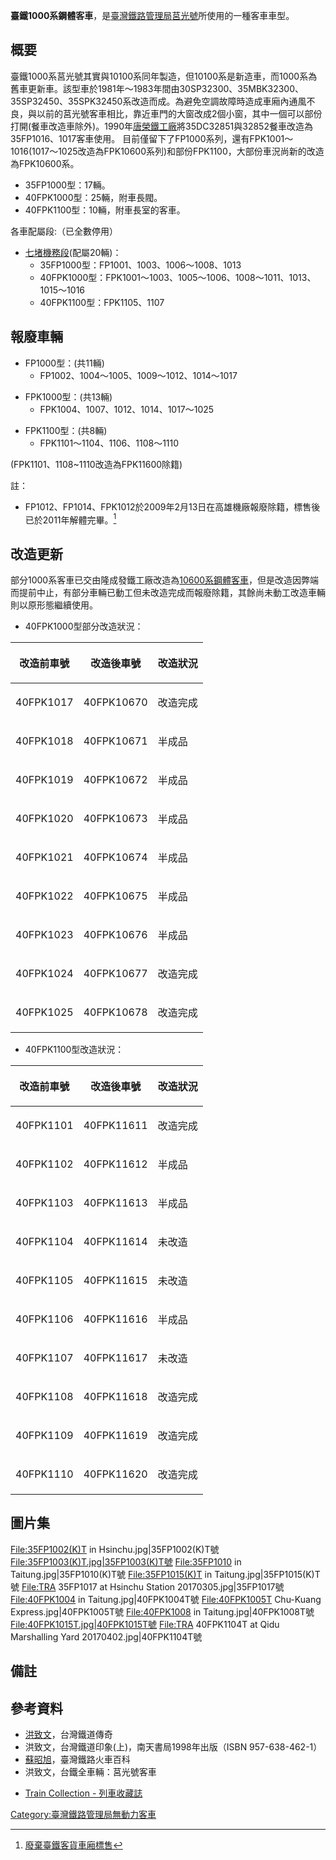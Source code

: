 {{鐵路車輛
|車輛名稱=臺鐵1000系鋼體客車
|公司色=Blue
|圖像=40FPK1010T.jpg
|圖像說明=40FPK1010T莒光號客車
|起動加速度=
|營運最高速度=110
|設計最高速度=
|減速度（正常）=
|減速度（緊急）=
|編成定員=
|全長=20000
|全闊=2900（餐車改造車2885）
|全高=3800
|車輛重量=
|軌距=1067
|轉向架=TR-52型、TR-54型
|編成=
|保安裝置=
|製造年份=1981年～1983年、1990年（改造年）
|製造商=[[唐榮鐵工廠|唐榮鐵工廠]]（改造廠）
|輛數=共52輛
|備註=第二代莒光增備客車
}}
'''臺鐵1000系鋼體客車'''，是[[臺灣鐵路管理局|臺灣鐵路管理局]][[莒光號列車|莒光號]]所使用的一種客車車型。

==概要==
臺鐵1000系莒光號其實與10100系同年製造，但10100系是新造車，而1000系為舊車更新車。該型車於1981年～1983年間由30SP32300、35MBK32300、35SP32450、35SPK32450系改造而成。為避免空調故障時造成車廂內通風不良，與以前的莒光號客車相比，靠近車門的大窗改成2個小窗，其中一個可以部份打開(餐車改造車除外)。1990年[[唐榮鐵工廠|唐榮鐵工廠]]將35DC32851與32852餐車改造為35FP1016、1017客車使用。
目前僅留下了FP1000系列，還有FPK1001～1016(1017～1025改造為FPK10600系列)和部份FPK1100，大部份車況尚新的改造為FPK10600系。

*35FP1000型：17輛。
*40FPK1000型：25輛，附車長閥。
*40FPK1100型：10輛，附車長室的客車。


各車配屬段:（已全數停用）
*[[七堵機務段|七堵機務段]](配屬20輛)：
**35FP1000型：FP1001、1003、1006～1008、1013
**40FPK1000型：FPK1001～1003、1005～1006、1008～1011、1013、1015～1016
**40FPK1100型：FPK1105、1107

==報廢車輛==
*FP1000型：(共11輛)
**FP1002、1004～1005、1009～1012、1014～1017

*FPK1000型：(共13輛)
**FPK1004、1007、1012、1014、1017～1025

*FPK1100型：(共8輛)
**FPK1101～1104、1106、1108～1110
(FPK1101、1108~1110改造為FPK11600除籍)
 
註：
*FP1012、FP1014、FPK1012於2009年2月13日在高雄機廠報廢除籍，標售後已於2011年解體完畢。<ref> [https://www.ptt.cc/bbs/Railway/M.1301548024.A.4FA.html 廢棄臺鐵客貨車廂標售 ]</ref>

==改造更新==
部分1000系客車已交由隆成發鐵工廠改造為[[台鐵10600系鋼體客車|10600系鋼體客車]]，但是改造因弊端而提前中止，有部分車輛已動工但未改造完成而報廢除籍，其餘尚未動工改造車輛則以原形態繼續使用。


* 40FPK1000型部分改造狀況：

{| border="0" class="wikitable"
|-
!改造前車號!!改造後車號||改造狀況
|-
|40FPK1017||40FPK10670||改造完成
|-
|40FPK1018||40FPK10671||半成品
|-
|40FPK1019||40FPK10672||半成品
|-
|40FPK1020||40FPK10673||半成品
|-
|40FPK1021||40FPK10674||半成品
|-
|40FPK1022||40FPK10675||半成品
|-
|40FPK1023||40FPK10676||半成品
|-
|40FPK1024||40FPK10677||改造完成
|-
|40FPK1025||40FPK10678||改造完成
|}

* 40FPK1100型改造狀況：

{| border="1" class="wikitable"
|-
!改造前車號!!改造後車號||改造狀況
|-
|40FPK1101||40FPK11611||改造完成
|-
|40FPK1102||40FPK11612||半成品
|-
|40FPK1103||40FPK11613||半成品
|-
|40FPK1104||40FPK11614||未改造
|-
|40FPK1105||40FPK11615||未改造
|-
|40FPK1106||40FPK11616||半成品
|-
|40FPK1107||40FPK11617||未改造
|-
|40FPK1108||40FPK11618||改造完成
|-
|40FPK1109||40FPK11619||改造完成
|-
|40FPK1110||40FPK11620||改造完成
|}


==圖片集==
<gallery>
File:35FP1002(K)T in Hsinchu.jpg|35FP1002(K)T號
File:35FP1003(K)T.jpg|35FP1003(K)T號
File:35FP1010 in Taitung.jpg|35FP1010(K)T號
File:35FP1015(K)T in Taitung.jpg|35FP1015(K)T號
File:TRA 35FP1017 at Hsinchu Station 20170305.jpg|35FP1017號
File:40FPK1004 in Taitung.jpg|40FPK1004T號
File:40FPK1005T Chu-Kuang Express.jpg|40FPK1005T號
File:40FPK1008 in Taitung.jpg|40FPK1008T號
File:40FPK1015T.jpg|40FPK1015T號
File:TRA 40FPK1104T at Qidu Marshalling Yard 20170402.jpg|40FPK1104T號
</gallery>

== 備註 ==
<div class="references-small">
<references />
</div>

==參考資料==
*[[洪致文|洪致文]]，台灣鐵道傳奇
*洪致文，台灣鐵道印象(上)，南天書局1998年出版（ISBN 957-638-462-1）
*[[蘇昭旭|蘇昭旭]]，臺灣鐵路火車百科
*洪致文，台鐵全車輛：莒光號客車
*{{zh}}[https://web.archive.org/web/20151025182029/http://emu300ct.myweb.hinet.net/ Train Collection - 列車收藏誌]

{{臺灣鐵路管理局無動力客車}}

[[Category:臺灣鐵路管理局無動力客車|Category:臺灣鐵路管理局無動力客車]]